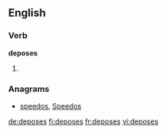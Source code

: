 ==English==

===Verb===
'''deposes'''

# {{third-person singular of|depose}}

===Anagrams===
* [[speedos#English|speedos]], [[Speedos#English|Speedos]]

[[de:deposes]]
[[fi:deposes]]
[[fr:deposes]]
[[vi:deposes]]
